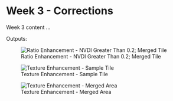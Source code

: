 # Week 3 - Corrections

Week 3 content ...

Outputs: 

![Ratio Enhancement - NVDI Greater Than 0.2; Merged Tile](/Week3Content/week3_mergedtile_nvdimore0.2)

![Texture Enhancement - Sample Tile](/Week3Content/week3_samplearea_texturecorrection.)

![Texture Enhancement - Merged Area](/Week3Content/week3_mergedtile_texturecorrection.)

